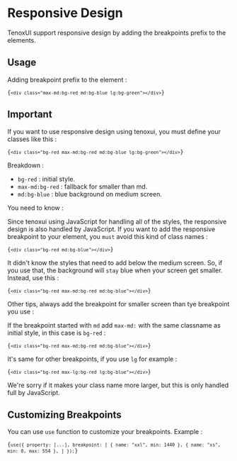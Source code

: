 
# Responsive Design

TenoxUI support responsive design by adding the breakpoints prefix to the elements.

## Usage

Adding breakpoint prefix to the element :

<Code
  lang="html"
  className="my-1rem" codeOnly>{`<div class="max-md:bg-red md:bg-blue lg:bg-green"></div>`}</Code>

## Important
If you want to use responsive design using tenoxui, you must define your classes like this :

<Code
  lang="html"
  className="my-1rem" codeOnly>{`<div class="bg-red max-md:bg-red md:bg-blue lg:bg-green"></div>`}</Code>

Breakdown :

- `bg-red` : initial style.
- `max-md:bg-red` : fallback for smaller than md.
- `md:bg-blue` : blue background on medium screen.

You need to know :

Since tenoxui using JavaScript for handling all of the styles, the responsive design is also handled by JavaScript. If you want to add the responsive breakpoint to your element, you `must` avoid this kind of class names :

<Code
  lang="html"
  className="my-1rem" codeOnly>{`<div class="bg-red md:bg-blue"></div>`}</Code>

It didn't know the styles that need to add below the medium screen. So, if you use that, the background will `stay` blue when your screen get smaller. Instead, use this :

<Code
  lang="html"
  className="my-1rem" codeOnly>{`<div class="bg-red max-md:bg-red md:bg-blue"></div>`}</Code>

Other tips, always add the breakpoint for smaller screen than tye breakpoint you use :

If the breakpoint started with `md` add `max-md:` with the same classname as initial style, in this case is `bg-red` :

<Code
  lang="html"
  className="my-1rem" codeOnly>{`<div class="bg-red max-md:bg-red md:bg-blue"></div>`}</Code>
  
It's same for other breakpoints, if you use `lg` for example :

<Code
  lang="html"
  className="my-1rem" codeOnly>{`<div class="bg-red max-lg:bg-red lg:bg-blue"></div>`}</Code>

We're sorry if it makes your class name more larger, but this is only handled full by JavaScript.

## Customizing Breakpoints

You can use <Link to="/docs/function/use">`use`</Link> function to customize your breakpoints. Example :

<Code
  lang="javascript"
  className="my-1rem" codeOnly>{`use({
  property: [...],
  breakpoint: [
    { name: "xxl", min: 1440 },
    { name: "xs", min: 0, max: 554 },
  ]
});`}</Code>

<DocLink
  prev="/docs/classes"
  prevIcon="style"
  next="/docs/classes/background"
  nextIcon="wallpaper"
/>